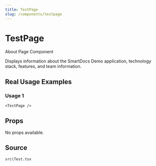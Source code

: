 ```yaml
---
title: TestPage
slug: /components/testpage
---
```


# TestPage

About Page Component

Displays information about the SmartDocs Demo application,
technology stack, features, and team information.

## Real Usage Examples

### Usage 1

```tsx
<TestPage />
```

## Props

No props available.

## Source
`src\Test.tsx`
